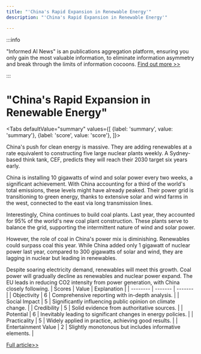 ```yaml
---
title: "'China's Rapid Expansion in Renewable Energy'"
description: "'China's Rapid Expansion in Renewable Energy'"

---
```



:::info

"Informed AI News" is an publications aggregation platform, ensuring you only gain the most valuable information, to eliminate information asymmetry and break through the limits of information cocoons.  [Find out more >>](/)

:::

# "China's Rapid Expansion in Renewable Energy"


<Tabs
	defaultValue="summary"
	values={[
	{label: 'summary', value: 'summary'},
	{label: 'score', value: 'score'},
]}>
<TabItem value="summary">


China's push for clean energy is massive. They are adding renewables at a rate equivalent to constructing five large nuclear plants weekly. A Sydney-based think tank, CEF, predicts they will reach their 2030 target six years early.

China is installing 10 gigawatts of wind and solar power every two weeks, a significant achievement. With China accounting for a third of the world's total emissions, these levels might have already peaked. Their power grid is transitioning to green energy, thanks to extensive solar and wind farms in the west, connected to the east via long transmission lines.

Interestingly, China continues to build coal plants. Last year, they accounted for 95% of the world's new coal plant construction. These plants serve to balance the grid, supporting the intermittent nature of wind and solar power.

However, the role of coal in China's power mix is diminishing. Renewables could surpass coal this year. While China added only 1 gigawatt of nuclear power last year, compared to 300 gigawatts of solar and wind, they are lagging in nuclear but leading in renewables.

Despite soaring electricity demand, renewables will meet this growth. Coal power will gradually decline as renewables and nuclear power expand. The EU leads in reducing CO2 intensity from power generation, with China closely following.
</TabItem>
<TabItem value="score">
	| Scores     | Value   | Explanation |
	| -------- | ------- | ------- |
	| Objectivity  | 6    | Comprehensive reporting with in-depth analysis.    |
	| Social Impact | 5     | Significantly influencing public opinion on climate change.    |
	| Credibility    | 5    | Solid evidence from authoritative sources.    |
	| Potential    | 6    | Inevitably leading to significant changes in energy policies.    |
	| Practicality    | 5    | Widely applied in practice, achieving good results.    |
	| Entertainment Value    | 2    | Slightly monotonous but includes informative elements.    |
</TabItem>
</Tabs>

[Full article>>](https://hardware.slashdot.org/story/24/07/20/2124236/china-is-installing-renewables-equivalent-to-five-large-nuclear-plants-per-week?utm_source=rss1.0mainlinkanon&utm_medium=feed)
